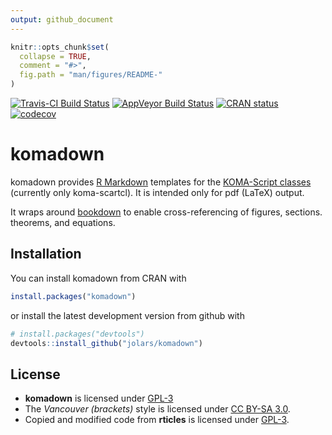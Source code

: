 ```yaml
---
output: github_document
---
```


<!-- README.md is generated from README.Rmd. Please edit that file -->

```r
knitr::opts_chunk$set(
  collapse = TRUE,
  comment = "#>",
  fig.path = "man/figures/README-"
)
```

[![Travis-CI Build Status](https://travis-ci.org/jolars/komadown.svg?branch=master)](https://travis-ci.org/jolars/komadown)
[![AppVeyor Build Status](https://ci.appveyor.com/api/projects/status/github/jolars/komadown?branch=master&svg=true)](https://ci.appveyor.com/project/jolars/komadown)
[![CRAN status](http://www.r-pkg.org/badges/version/komadown)](https://cran.r-project.org/package=komadown)
[![codecov](https://codecov.io/gh/jolars/komadown/branch/master/graph/badge.svg)](https://codecov.io/gh/jolars/komadown)

# komadown

komadown provides [R Markdown](http://rmarkdown.rstudio.com/) templates for the
[KOMA-Script classes](https://komascript.de/) (currently only koma-scartcl).
It is intended only for pdf (LaTeX) output.

It wraps around [bookdown](https://github.com/rstudio/bookdown) to enable
cross-referencing of figures, sections. theorems, and equations.

## Installation

You can install komadown from CRAN with

```r
install.packages("komadown")
```

or install the latest development version from github with

```r
# install.packages("devtools")
devtools::install_github("jolars/komadown")
```

## License

* **komadown** is licensed under [GPL-3](LICENSE)
* The *Vancouver (brackets)* style is licensed under
[CC BY-SA 3.0](https://creativecommons.org/licenses/by-sa/3.0/).
* Copied and modified code from **rticles** is licensed under [GPL-3](LICENSE).
